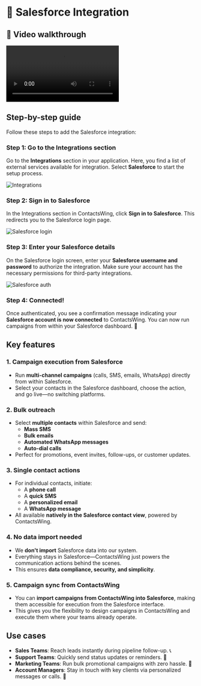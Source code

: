 # 🔗 Salesforce Integration

## 🎥 Video walkthrough

<div class="card-video">
  <video src="https://storage.googleapis.com/helpsessionvideos/Contactswing/Videos/salesforce.mp4" autoplay playsinline controls title="Salesforce Integration"></video>
</div>


## Step-by-step guide

Follow these steps to add the Salesforce integration:

### Step 1: Go to the Integrations section
Go to the **Integrations** section in your application. Here, you find a list of external services available for integration. Select **Salesforce** to start the setup process.

<img src="https://storage.googleapis.com/helpsessionvideos/Contactswing/images/all.jpg" alt="Integrations" />

### Step 2: Sign in to Salesforce
In the Integrations section in ContactsWing, click **Sign in to Salesforce**. This redirects you to the Salesforce login page.

<img src="https://storage.googleapis.com/helpsessionvideos/Contactswing/images/sf1.jpg" alt="Salesforce login" />


### Step 3: Enter your Salesforce details
On the Salesforce login screen, enter your **Salesforce username and password** to authorize the integration. Make sure your account has the necessary permissions for third-party integrations.

<img src="https://storage.googleapis.com/helpsessionvideos/Contactswing/images/sf2.jpg" alt="Salesforce auth" />


### Step 4: Connected!
Once authenticated, you see a confirmation message indicating your **Salesforce account is now connected** to ContactsWing. You can now run campaigns from within your Salesforce dashboard. 🎉

## Key features

### 1. Campaign execution from Salesforce
- Run **multi-channel campaigns** (calls, SMS, emails, WhatsApp) directly from within Salesforce.
- Select your contacts in the Salesforce dashboard, choose the action, and go live—no switching platforms.

### 2. Bulk outreach
- Select **multiple contacts** within Salesforce and send:
  - **Mass SMS**
  - **Bulk emails**
  - **Automated WhatsApp messages**
  - **Auto-dial calls**
- Perfect for promotions, event invites, follow-ups, or customer updates.

### 3. Single contact actions
- For individual contacts, initiate:
  - A **phone call**
  - A **quick SMS**
  - A **personalized email**
  - A **WhatsApp message**
- All available **natively in the Salesforce contact view**, powered by ContactsWing.

### 4. No data import needed
- We **don't import** Salesforce data into our system.
- Everything stays in Salesforce—ContactsWing just powers the communication actions behind the scenes.
- This ensures **data compliance, security, and simplicity**.

### 5. Campaign sync from ContactsWing
- You can **import campaigns from ContactsWing into Salesforce**, making them accessible for execution from the Salesforce interface.
- This gives you the flexibility to design campaigns in ContactsWing and execute them where your teams already operate.

## Use cases

- **Sales Teams**: Reach leads instantly during pipeline follow-up. 📞
- **Support Teams**: Quickly send status updates or reminders. 📨
- **Marketing Teams**: Run bulk promotional campaigns with zero hassle. 📢
- **Account Managers**: Stay in touch with key clients via personalized messages or calls. 🤝
